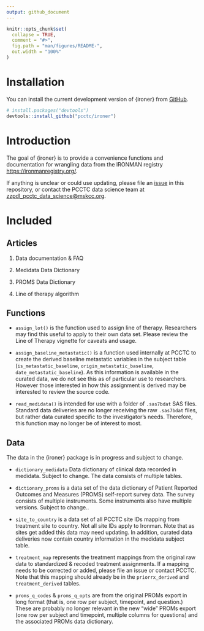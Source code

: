 ```yaml
---
output: github_document
---
```


<!-- README.md is generated from README.Rmd. Please edit that file -->

```r
knitr::opts_chunk$set(
  collapse = TRUE,
  comment = "#>",
  fig.path = "man/figures/README-",
  out.width = "100%"
)
```

# Installation

You can install the current development version of {ironer} from [GitHub](https://github.com/pcctc/ironer). 

``` r
# install.packages("devtools")
devtools::install_github("pcctc/ironer")
```

# Introduction

The goal of {ironer} is to provide a convenience functions and documentation 
for wrangling data from the IRONMAN registry <https://ironmanregistry.org/>. 

If anything is unclear or could use updating, please file an [issue](https://github.com/tgerke/ironer/issues) in this
repository, or contact the PCCTC data science team at <zzpdl_pcctc_data_science@mskcc.org>.


# Included

## Articles

1. Data documentation & FAQ

2. Medidata Data Dictionary

3. PROMS Data Dictionary

4. Line of therapy algorithm


## Functions

* `assign_lot()` is the function used to assign line of therapy. Researchers may
find this useful to apply to their own data set. Please review the Line of Therapy
vignette for caveats and usage.

* `assign_baseline_metastatic()` is a function used internally at PCCTC to create the 
derived baseline metastatic variables in the subject table (`is_metastatic_baseline`, 
`origin_metastatic_baseline`, `date_metastatic_baseline`). As this information is available
in the curated data, we do not see this as of particular use to researchers. However
those interested in how this assignment is derived may be interested to review the source
code. 


* `read_medidata()` is intended for use with a folder of `.sas7bdat` SAS files. Standard
data deliveries are no longer receiving the raw `.sas7bdat` files, but rather data
curated specific to the investigator's needs. Therefore, this function may 
no longer be of interest to most.



## Data

The data in the {ironer} package is in progress and subject to change.

* `dictionary_medidata` Data dictionary of clinical data recorded in medidata. Subject to change.
The data consists of multiple tables.

* `dictionary_proms` is a data set of the data dictionary of Patient Reported Outcomes and Measures (PROMS) self-report survey data. 
The survey consists of multiple instruments. Some instruments also have multiple versions.
Subject to change..

* `site_to_country` is a data set of all PCCTC site IDs mapping from treatment site to country.
Not all site IDs apply to Ironman. Note that as sites get added this data may need updating.
In addition, curated data deliveries now contain country information in the medidata subject table.

* `treatment_map` represents the treatment mappings from the original raw data to 
standardized & recoded treatment assignments. If a mapping needs to be corrected or added,
please file an issue or contact PCCTC. Note that this mapping should already
be in the `priorrx_derived` and `treatment_derived` tables.

* `proms_q_codes` & `proms_q_opts` are from the original PROMs export in
long format (that is, one row per subject, timepoint, and question.) These
are probably no longer relevant in the new "wide" PROMs export (one
row per subject and timepoint, multiple columns for questions) and the
associated PROMs data dictionary.




